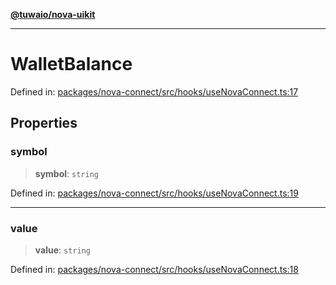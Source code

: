 [**@tuwaio/nova-uikit**](../../../../README.md)

***

# WalletBalance

Defined in: [packages/nova-connect/src/hooks/useNovaConnect.ts:17](https://github.com/TuwaIO/nova-uikit/blob/5c1f94b112c45e18313920ea0c67ba421cba2720/packages/nova-connect/src/hooks/useNovaConnect.ts#L17)

## Properties

### symbol

> **symbol**: `string`

Defined in: [packages/nova-connect/src/hooks/useNovaConnect.ts:19](https://github.com/TuwaIO/nova-uikit/blob/5c1f94b112c45e18313920ea0c67ba421cba2720/packages/nova-connect/src/hooks/useNovaConnect.ts#L19)

***

### value

> **value**: `string`

Defined in: [packages/nova-connect/src/hooks/useNovaConnect.ts:18](https://github.com/TuwaIO/nova-uikit/blob/5c1f94b112c45e18313920ea0c67ba421cba2720/packages/nova-connect/src/hooks/useNovaConnect.ts#L18)
